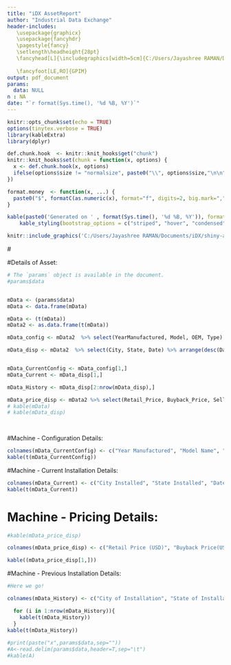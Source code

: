 ```yaml
---
title: "iDX AssetReport"
author: "Industrial Data Exchange"
header-includes: 
   \usepackage{graphicx}
   \usepackage{fancyhdr}
   \pagestyle{fancy}
   \setlength\headheight{28pt}
   \fancyhead[L]{\includegraphics[width=5cm]{C:/Users/Jayashree RAMAN/Documents/iDX/shiny-atp/idx_logo.JPG}}
    
   \fancyfoot[LE,RO]{GPIM}
output: pdf_document
params: 
  data: NULL
n : NA
date: "`r format(Sys.time(), '%d %B, %Y')`"
---
```




```r
knitr::opts_chunk$set(echo = TRUE)
options(tinytex.verbose = TRUE)
library(kableExtra)
library(dplyr)

```


```r
def.chunk.hook  <- knitr::knit_hooks$get("chunk")
knitr::knit_hooks$set(chunk = function(x, options) {
  x <- def.chunk.hook(x, options)
  ifelse(options$size != "normalsize", paste0("\\", options$size,"\n\n", x, "\n\n \\normalsize"), x)
})
```



```r
format.money  <- function(x, ...) {
  paste0("$", formatC(as.numeric(x), format="f", digits=2, big.mark=","))
}

```


```r
kable(paste0('Generated on ' , format(Sys.time(), '%d %B, %Y')), format = "pandoc")%>%
    kable_styling(bootstrap_options = c("striped", "hover", "condensed", "responsive"))

```


```r
knitr::include_graphics('C:/Users/Jayashree RAMAN/Documents/iDX/shiny-atp/idx_logo.JPG')

```
#\copyright
\newpage

#Details of Asset:
```r
# The `params` object is available in the document.
#params$data


mData <- (params$data)
mData <- data.frame(mData)

mData <- (t(mData))
mData2 <- as.data.frame(t(mData))

mData_config <- mData2  %>% select(YearManufactured, Model, OEM, Type)

mData_disp <- mData2  %>% select(City, State, Date) %>% arrange(desc(Date))


mData_CurrentConfig <- mData_config[1,]
mData_Current <- mData_disp[1,]

mData_History <- mData_disp[2:nrow(mData_disp),]

mData_price_disp <- mData2 %>% select(Retail_Price, Buyback_Price, Sell_Price)
# kable(mData)
# kable(mData_disp)

  


```



#Machine - Configuration Details:
```r

colnames(mData_CurrentConfig) <- c("Year Manufactured", "Model Name", "OEM","Type of System")
kable(t(mData_CurrentConfig))
```

#Machine - Current Installation Details:
```r

colnames(mData_Current) <- c("City Installed", "State Installed", "Date of Installation")
kable(t(mData_Current))


```


# Machine - Pricing Details:
```r

#kable(mData_price_disp)

colnames(mData_price_disp) <- c("Retail Price (USD)", "Buyback Price(USD)", "Sell Price (USD)")

kable((mData_price_disp[1,]))

```


#Machine - Previous Installation Details:
```r
#Here we go!

colnames(mData_History) <- c("City of Installation", "State of Installation", "Date Installed")

  for (i in 1:nrow(mData_History)){
    kable(t(mData_History))
  }
kable(t(mData_History)) 
  
#print(paste("x",params$data,sep=""))
#A<-read.delim(params$data,header=T,sep="\t")
#kable(A)
```
